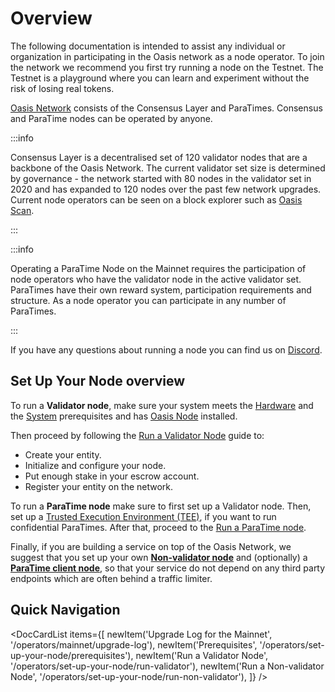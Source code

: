 
# Overview

The following documentation is intended to assist any individual or
organization in participating in the Oasis network as a node operator. To join
the network we recommend you first try running a node on the Testnet. The
Testnet is a playground where you can learn and experiment without the risk
of losing real tokens.

[Oasis Network] consists of the Consensus Layer and ParaTimes. Consensus and
ParaTime nodes can be operated by anyone.

:::info

Consensus Layer is a decentralised set of 120 validator nodes that are a
backbone of the Oasis Network. The current validator set size is determined by
governance - the network started with 80 nodes in the validator set in 2020 and
has expanded to 120 nodes over the past few network upgrades. Current node
operators can be seen on a block explorer such as [Oasis Scan].

:::

:::info

Operating a ParaTime Node on the Mainnet requires the participation of node
operators who have the validator node in the active validator set. ParaTimes
have their own reward system, participation requirements and structure. As a
node operator you can participate in any number of ParaTimes.

:::

If you have any questions about running a node you can find us on [Discord].

[Oasis Network]: ..//general/oasis-network/README.mdx
[Oasis Scan]: https://www.oasisscan.com/validators
[Discord]: https://discord.gg/pJdWeVtmHT

## Set Up Your Node overview

To run a **Validator node**, make sure your system meets the [Hardware] and the
[System] prerequisites and has [Oasis Node] installed.

Then proceed by following the [Run a Validator Node] guide to:

* Create your entity.
* Initialize and configure your node.
* Put enough stake in your escrow account.
* Register your entity on the network.

To run a **ParaTime node** make sure to first set up a Validator node. Then,
set up a [Trusted Execution Environment (TEE)], if you want to run confidential
ParaTimes. After that, proceed to the [Run a ParaTime node].

Finally, if you are building a service on top of the Oasis Network, we suggest
that you set up your own **[Non-validator node]** and (optionally) a
**[ParaTime client node]**, so that your service do not depend on any third
party endpoints which are often behind a traffic limiter.

[Hardware]: ./set-up-your-node/prerequisites/hardware-recommendations.md
[System]: ./set-up-your-node/prerequisites/system-configuration.mdx
[Oasis Node]: ./set-up-your-node/prerequisites/oasis-node.md
[Run a Validator Node]: ./set-up-your-node/run-validator.md
[Trusted Execution Environment (TEE)]: ./set-up-your-node/prerequisites/set-up-trusted-execution-environment-tee.md
[Run a ParaTime node]: ./set-up-your-node/run-a-paratime-node.mdx
[ParaTime client node]: ./set-up-your-node/run-a-paratime-node.mdx
[Non-validator node]: ./set-up-your-node/run-non-validator.md

## Quick Navigation

<DocCardList items={[
    newItem('Upgrade Log for the Mainnet', '/operators/mainnet/upgrade-log'),
    newItem('Prerequisites', '/operators/set-up-your-node/prerequisites'),
    newItem('Run a Validator Node', '/operators/set-up-your-node/run-validator'),
    newItem('Run a Non-validator Node', '/operators/set-up-your-node/run-non-validator'),
]} />
